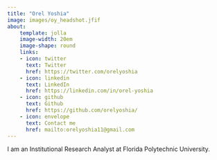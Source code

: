 ```yaml
---
title: "Orel Yoshia"
image: images/oy_headshot.jfif
about:
    template: jolla
    image-width: 20em
    image-shape: round
    links:
    - icon: twitter
      text: Twitter
      href: https://twitter.com/orelyoshia
    - icon: linkedin
      text: LinkedIn
      href: https://linkedin.com/in/orel-yoshia
    - icon: github
      text: Github
      href: https://github.com/orelyoshia/
    - icon: envelope
      text: Contact me
      href: mailto:orelyoshia11@gmail.com
---
```



I am an Institutional Research Analyst at Florida Polytechnic University. 